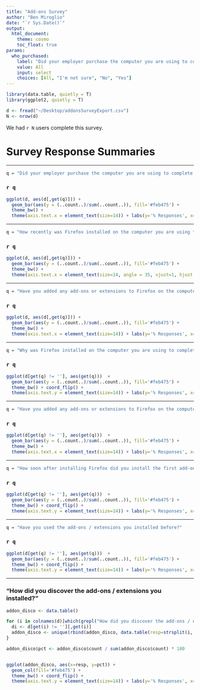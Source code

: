 ```yaml
---
title: "Add-ons Survey"
author: "Ben Miroglio"
date: "`r Sys.Date()`"
output: 
  html_document:
    theme: cosmo
    toc_float: true
params:
  who_purchased:
    label: "Did your employer purchase the computer you are using to complete this survey?"
    value: All
    input: select
    choices: [All, "I'm not sure", "No", "Yes"]
---
```


```r
library(data.table, quietly = T)
library(ggplot2, quietly = T)


```

```R
d <- fread("~/Desktop/addonsSurveyExport.csv")
N <- nrow(d)
```

We had `r N` users complete this survey.

# Survey Response Summaries

---

```r
q = "Did your employer purchase the computer you are using to complete this survey?"
```

### `r q`

```R
ggplot(d, aes(d[,get(q)])) +
  geom_bar(aes(y = (..count..)/sum(..count..)), fill='#feb475') + 
  theme_bw() + 
  theme(axis.text.x = element_text(size=14)) + labs(y='% Responses', x='')

```

---

```R
q = "How recently was Firefox installed on the computer you are using to complete this survey?"
```

### `r q`

```R
ggplot(d, aes(d[,get(q)])) +
  geom_bar(aes(y = (..count..)/sum(..count..)), fill='#feb475') + 
  theme_bw() + 
  theme(axis.text.x = element_text(size=14, angle = 35, vjust=1, hjust = 1)) + labs(y='% Responses', x='')

```

---

```R
q = "Have you added any add-ons or extensions to Firefox on the computer you are using to complete this survey?"
```

### `r q`

```R
ggplot(d, aes(d[,get(q)])) +
  geom_bar(aes(y = (..count..)/sum(..count..)), fill='#feb475') + 
  theme_bw() + 
  theme(axis.text.x = element_text(size=14)) + labs(y='% Responses', x='')

```

---

```R
q = "Why was Firefox installed on the computer you are using to complete this survey?"
```

### `r q`

```R
ggplot(d[get(q) != ''], aes(get(q)))  +
  geom_bar(aes(y = (..count..)/sum(..count..)), fill='#feb475') + 
  theme_bw() + coord_flip() +
  theme(axis.text.y = element_text(size=14)) + labs(y='% Responses', x='')

```

---

```R
q = "Have you added any add-ons or extensions to Firefox on the computer you are using to complete this survey?"
```

### `r q`

```R
ggplot(d[get(q) != ''], aes(get(q)))  +
  geom_bar(aes(y = (..count..)/sum(..count..)), fill='#feb475') + 
  theme_bw() +
  theme(axis.text.x = element_text(size=14)) + labs(y='% Responses', x='')

```

---

```R
q = "How soon after installing Firefox did you install the first add-on / extension?"
```

### `r q`

```R
ggplot(d[get(q) != ''], aes(get(q)))  +
  geom_bar(aes(y = (..count..)/sum(..count..)), fill='#feb475') + 
  theme_bw() + coord_flip() +
  theme(axis.text.y = element_text(size=14)) + labs(y='% Responses', x='')

```


---

```R
q = "Have you used the add-ons / extensions you installed before?"
```

### `r q`

```R
ggplot(d[get(q) != ''], aes(get(q)))  +
  geom_bar(aes(y = (..count..)/sum(..count..)), fill='#feb475') + 
  theme_bw() + coord_flip() +
  theme(axis.text.y = element_text(size=14)) + labs(y='% Responses', x='')

```

---

### "How did you discover the add-ons / extensions you installed?"

```R

addon_disco <- data.table()

for (i in colnames(d)[which(grepl("How did you discover the add-ons / extensions you installed?", colnames(d)))]) {
  di <- d[get(i) != ''][,get(i)]
  addon_disco <- unique(rbind(addon_disco, data.table(resp=strsplit(i, ':')[[1]][1], count=length(di))))
}

addon_disco$pct <- addon_disco$count / sum(addon_disco$count) * 100


ggplot(addon_disco, aes(x=resp, y=pct)) +
  geom_col(fill='#feb475') + 
  theme_bw() + coord_flip() +
  theme(axis.text.y = element_text(size=14)) + labs(y='% Responses', x='')
```





